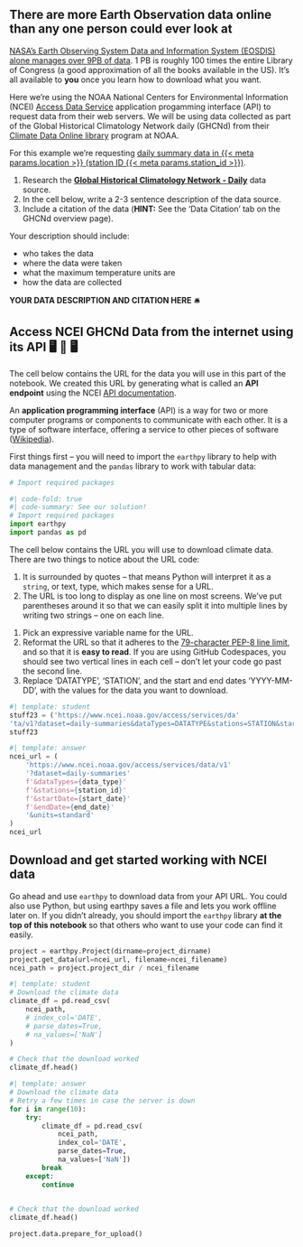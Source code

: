 ## There are more Earth Observation data online than any one person could ever look at

[NASA's Earth Observing System Data and Information System (EOSDIS) alone manages over 9PB of data](https://www.earthdata.nasa.gov/learn/articles/getting-petabytes-people-how-eosdis-facilitates-earth-observing-data-discovery-and-use). 1 PB is roughly 100 times the entire Library of Congress (a good approximation of all the books available in the US). It's all available to **you** once you learn how to download what you want.

Here we're using the NOAA National Centers for Environmental Information (NCEI) [Access Data Service](https://www.ncei.noaa.gov/support/access-data-service-api-user-documentation) application progamming interface (API) to request data from their web servers. We will be using data collected as part of the Global Historical Climatology Network daily (GHCNd) from their [Climate Data Online library](https://www.ncdc.noaa.gov/cdo-web/datasets) program at NOAA.

For this example we're requesting [daily summary data in {{< meta params.location >}} (station ID {{< meta params.station_id >}})](https://www.ncdc.noaa.gov/cdo-web/datasets/GHCND/stations/GHCND:{{< meta params.station_id >}}/detail).

::: {.callout-response title="Research and cite your data"}

  1.  Research the [**Global Historical Climatology Network - Daily**](https://www.ncei.noaa.gov/metadata/geoportal/rest/metadata/item/gov.noaa.ncdc:C00861/html) data source.
  2. In the cell below, write a 2-3 sentence description of the data source. 
  3.  Include a citation of the data (**HINT:** See the 'Data Citation' tab on the GHCNd overview page).

Your description should include: 

  + who takes the data
  + where the data were taken
  + what the maximum temperature units are
  + how the data are collected
  
:::

::: {.content-visible when-format="ipynb"}
:::: {.cell .markdown}
**YOUR DATA DESCRIPTION AND CITATION HERE** 🛎️
::::
:::

## Access NCEI GHCNd Data from the internet using its API 🖥️ 📡 🖥️

The cell below contains the URL for the data you will use in this part of the notebook. We created this URL by generating what is called an **API endpoint** using the NCEI [API documentation](https://www.ncei.noaa.gov/support/access-data-service-api-user-documentation).

::: {.callout-note .column-margin title="What's an API?"}
An **application programming interface** (API) is a way for two or more computer programs or components to communicate with each other. It is a type of software interface, offering a service to other pieces of software ([Wikipedia](https://en.wikipedia.org/wiki/API)).
:::

First things first -- you will need to import the `earthpy` library to help with data management and the `pandas` library to work with tabular data:

```python
# Import required packages
```

::: {.content-visible when-format="html"}
```python
#| code-fold: true
#| code-summary: See our solution!
# Import required packages
import earthpy
import pandas as pd
```
:::

The cell below contains the URL you will use to download climate data. There are two things to notice about the URL code:

  1. It is surrounded by quotes -- that means Python will interpret it as a `string`, or text, type, which makes sense for a URL.
  2. The URL is too long to display as one line on most screens. We've put parentheses around it so that we can easily split it into multiple lines by writing two strings -- one on each line.

::: {.callout-task title="Format your URL for readability"}

  1. Pick an expressive variable name for the URL.
  2. Reformat the URL so that it adheres to the [79-character PEP-8 line limit](https://peps.python.org/pep-0008/#maximum-line-length), and so that it is **easy to read**. If you are using GitHub Codespaces, you should see two vertical lines in each cell -- don't let your code go past the second line.
  3. Replace 'DATATYPE', 'STATION', and the start and end dates 'YYYY-MM-DD', with the values for the data you want to download.

:::

```python
#| template: student
stuff23 = ('https://www.ncei.noaa.gov/access/services/da'
'ta/v1?dataset=daily-summaries&dataTypes=DATATYPE&stations=STATION&startDate=YYYY-MM-DD&endDate=YYYY-MM-DD')
stuff23
```

::: {.content-visible when-format="html"}
```python
#| template: answer
ncei_url = (
    'https://www.ncei.noaa.gov/access/services/data/v1'
    '?dataset=daily-summaries'
    f'&dataTypes={data_type}'
    f'&stations={station_id}'
    f'&startDate={start_date}'
    f'&endDate={end_date}'
    '&units=standard'
)
ncei_url
```
:::

## Download and get started working with NCEI data

Go ahead and use `earthpy` to download data from your API URL. You could also use Python, but using earthpy saves a file and lets you work offline later on. If you didn't already, you should import the `earthpy` library **at the top of this notebook** so that others who want to use your code can find it easily.

```python
project = earthpy.Project(dirname=project_dirname)
project.get_data(url=ncei_url, filename=ncei_filename)
ncei_path = project.project_dir / ncei_filename
```



```python
#| template: student
# Download the climate data
climate_df = pd.read_csv(
    ncei_path,
    # index_col='DATE',
    # parse_dates=True,
    # na_values=['NaN']
)

# Check that the download worked
climate_df.head()
```

::: {.content-visible when-format="html"}
```python
#| template: answer
# Download the climate data
# Retry a few times in case the server is down
for i in range(10):
    try:
        climate_df = pd.read_csv(
            ncei_path,
            index_col='DATE',
            parse_dates=True,
            na_values=['NaN'])
        break
    except:
        continue
        

# Check that the download worked
climate_df.head()
```
:::

::: {.content-hidden}
```python
project.data.prepare_for_upload()
```
:::
